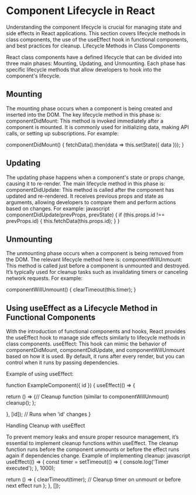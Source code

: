 # Component Lifecycle in React
Understanding the component lifecycle is crucial for managing state and side effects in React applications. This section covers lifecycle methods in class components, the use of the useEffect hook in functional components, and best practices for cleanup.
Lifecycle Methods in Class Components

React class components have a defined lifecycle that can be divided into three main phases: Mounting, Updating, and Unmounting. Each phase has specific lifecycle methods that allow developers to hook into the component's lifecycle.
## Mounting
The mounting phase occurs when a component is being created and inserted into the DOM. The key lifecycle method in this phase is:
componentDidMount: This method is invoked immediately after a component is mounted. It is commonly used for initializing data, making API calls, or setting up subscriptions. For example:

componentDidMount() {
fetchData().then(data => this.setState({ data }));
}

## Updating
The updating phase happens when a component's state or props change, causing it to re-render. The main lifecycle method in this phase is:
componentDidUpdate: This method is called after the component has updated and re-rendered. It receives previous props and state as arguments, allowing developers to compare them and perform actions based on changes. For example:
javascript
componentDidUpdate(prevProps, prevState) {
if (this.props.id !== prevProps.id) {
this.fetchData(this.props.id);
}
}

## Unmounting
The unmounting phase occurs when a component is being removed from the DOM. The relevant lifecycle method here is:
componentWillUnmount: This method is called just before a component is unmounted and destroyed. It’s typically used for cleanup tasks such as invalidating timers or canceling network requests. For example:

componentWillUnmount() {
clearTimeout(this.timer);
}

## Using useEffect as a Lifecycle Method in Functional Components
With the introduction of functional components and hooks, React provides the useEffect hook to manage side effects similarly to lifecycle methods in class components.
useEffect: This hook can mimic the behavior of componentDidMount, componentDidUpdate, and componentWillUnmount based on how it is used. By default, it runs after every render, but you can control when it runs by passing dependencies.

Example of using useEffect:


function ExampleComponent({ id }) {
useEffect(() => { 

return () => {// Cleanup function (similar to componentWillUnmount)
      cleanup();
    };

}, [id]); // Runs when 'id' changes
}

Handling Cleanup with useEffect

To prevent memory leaks and ensure proper resource management, it’s essential to implement cleanup functions within useEffect. The cleanup function runs before the component unmounts or before the effect runs again if dependencies change.
Example of implementing cleanup:
javascript
useEffect(() => {
const timer = setTimeout(() => {
console.log('Timer executed');
}, 1000);

return () => {
clearTimeout(timer); // Cleanup timer on unmount or before next effect run
};
}, []);
